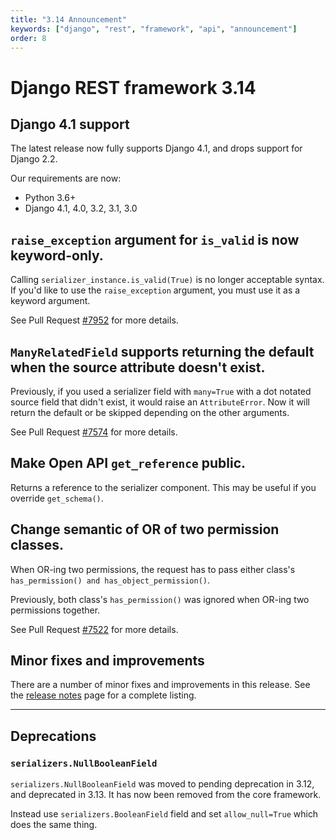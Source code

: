 ```yaml
---
title: "3.14 Announcement"
keywords: ["django", "rest", "framework", "api", "announcement"]
order: 8
---
```


<style>
.promo li a {
    float: left;
    width: 130px;
    height: 20px;
    text-align: center;
    margin: 10px 30px;
    padding: 150px 0 0 0;
    background-position: 0 50%;
    background-size: 130px auto;
    background-repeat: no-repeat;
    font-size: 120%;
    color: black;
}
.promo li {
    list-style: none;
}
</style>

# Django REST framework 3.14

## Django 4.1 support

The latest release now fully supports Django 4.1, and drops support for Django 2.2.

Our requirements are now:

- Python 3.6+
- Django 4.1, 4.0, 3.2, 3.1, 3.0

## `raise_exception` argument for `is_valid` is now keyword-only.

Calling `serializer_instance.is_valid(True)` is no longer acceptable syntax.
If you'd like to use the `raise_exception` argument, you must use it as a
keyword argument.

See Pull Request [#7952](https://github.com/encode/django-rest-framework/pull/7952) for more details.

## `ManyRelatedField` supports returning the default when the source attribute doesn't exist.

Previously, if you used a serializer field with `many=True` with a dot notated source field
that didn't exist, it would raise an `AttributeError`. Now it will return the default or be
skipped depending on the other arguments.

See Pull Request [#7574](https://github.com/encode/django-rest-framework/pull/7574) for more details.

## Make Open API `get_reference` public.

Returns a reference to the serializer component. This may be useful if you override `get_schema()`.

## Change semantic of OR of two permission classes.

When OR-ing two permissions, the request has to pass either class's `has_permission() and has_object_permission()`.

Previously, both class's `has_permission()` was ignored when OR-ing two permissions together.

See Pull Request [#7522](https://github.com/encode/django-rest-framework/pull/7522) for more details.

## Minor fixes and improvements

There are a number of minor fixes and improvements in this release. See the [release notes](release-notes.md) page for a complete listing.

---

## Deprecations

### `serializers.NullBooleanField`

`serializers.NullBooleanField` was moved to pending deprecation in 3.12, and deprecated in 3.13. It has now been removed from the core framework.

Instead use `serializers.BooleanField` field and set `allow_null=True` which does the same thing.
